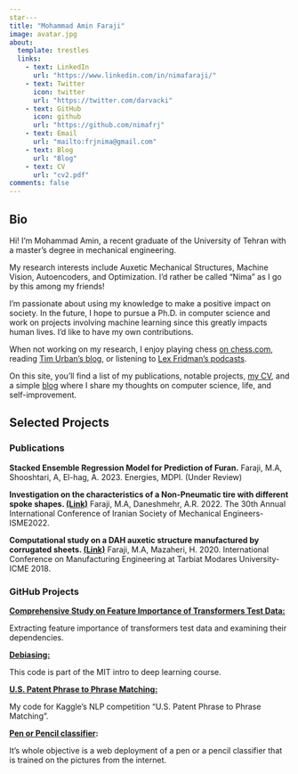 ```yaml
---
star---
title: "Mohammad Amin Faraji"
image: avatar.jpg
about:
  template: trestles
  links:
    - text: LinkedIn
      url: "https://www.linkedin.com/in/nimafaraji/"
    - text: Twitter
      icon: twitter
      url: "https://twitter.com/darvacki"
    - text: GitHub
      icon: github
      url: "https://github.com/nimafrj"
    - text: Email
      url: "mailto:frjnima@gmail.com"
    - text: Blog
      url: "Blog"
    - text: CV
      url: "cv2.pdf"
comments: false
---
```


::: column-page
## Bio

Hi! I'm Mohammad Amin, a recent graduate of the University of Tehran with a master's degree in mechanical engineering.

My research interests include Auxetic Mechanical Structures, Machine Vision, Autoencoders, and Optimization. I'd rather be called "Nima" as I go by this among my friends!

I'm passionate about using my knowledge to make a positive impact on society. In the future, I hope to pursue a Ph.D. in computer science and work on projects involving machine learning since this greatly impacts human lives. I'd like to have my own contributions.

When not working on my research, I enjoy playing chess [on chess.com](https://www.chess.com/member/darvack), reading [Tim Urban's blog](https://waitbutwhy.com/), or listening to [Lex Fridman's podcasts](https://www.youtube.com/@lexfridman).

On this site, you'll find a list of my publications, notable projects, [my CV](cv2.pdf), and a simple [blog](Blog) where I share my thoughts on computer science, life, and self-improvement.
:::

::: column-page
## Selected Projects

### Publications

**Stacked Ensemble Regression Model for Prediction of Furan.** Faraji, M.A, Shooshtari, A, El-hag, A. 2023. Energies, MDPI. (Under Review)

**Investigation on the characteristics of a Non-Pneumatic tire with different spoke shapes. [(Link)](ISME_NPT_Faraji.pdf)** Faraji, M.A, Daneshmehr, A.R. 2022. The 30th Annual International Conference of Iranian Society of Mechanical Engineers-ISME2022.

**Computational study on a DAH auxetic structure manufactured by corrugated sheets. [(Link)](ICME_Faraji.pdf)** Faraji, M.A, Mazaheri, H. 2020. International Conference on Manufacturing Engineering at Tarbiat Modares University-ICME 2018.

### GitHub Projects

[**Comprehensive Study on Feature Importance of Transformers Test Data:**](https://github.com/NimaFrj/transformers-feature-importance)

Extracting feature importance of transformers test data and examining their dependencies.

[**Debiasing:**](https://github.com/NimaFrj/Debiasing/blob/main/Debiasing.ipynb)

This code is part of the MIT intro to deep learning course.

[**U.S. Patent Phrase to Phrase Matching:**](https://github.com/NimaFrj/US-Patent-Phrase-to-Phrase-Matching-Kaggle-Competition)

My code for Kaggle's NLP competition "U.S. Patent Phrase to Phrase Matching".

[**Pen or Pencil classifier**](https://nimafrj.github.io/Pencil_Website/pencil.html)**:**

It's whole objective is a web deployment of a pen or a pencil classifier that is trained on the pictures from the internet.
:::